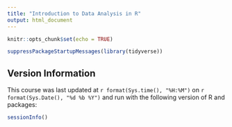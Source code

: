 ```yaml
---
title: "Introduction to Data Analysis in R"
output: html_document
---
```


```r
knitr::opts_chunk$set(echo = TRUE)
```

```r
suppressPackageStartupMessages(library(tidyverse))
```

## Version Information

This course was last updated at `r format(Sys.time(), "%H:%M")` on
`r format(Sys.Date(), "%d %b %Y")` and run with the following version of R and
packages:

```r
sessionInfo()
```